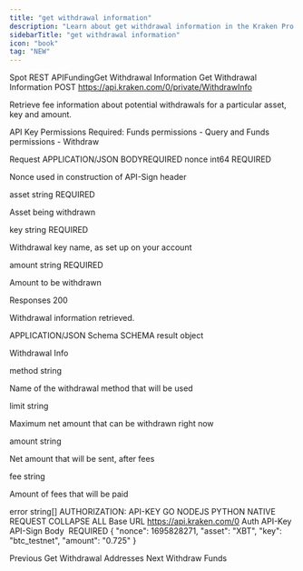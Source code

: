 ```yaml
---
title: "get withdrawal information"
description: "Learn about get withdrawal information in the Kraken Pro REST API."
sidebarTitle: "get withdrawal information"
icon: "book"
tag: "NEW"
---
```

Spot REST APIFundingGet Withdrawal Information
Get Withdrawal Information
POST
https://api.kraken.com/0/private/WithdrawInfo

Retrieve fee information about potential withdrawals for a particular asset, key and amount.

API Key Permissions Required: Funds permissions - Query and Funds permissions - Withdraw

Request​
APPLICATION/JSON
BODYREQUIRED
nonce
int64
REQUIRED

Nonce used in construction of API-Sign header

asset
string
REQUIRED

Asset being withdrawn

key
string
REQUIRED

Withdrawal key name, as set up on your account

amount
string
REQUIRED

Amount to be withdrawn

Responses​
200

Withdrawal information retrieved.

APPLICATION/JSON
Schema
SCHEMA
result
object

Withdrawal Info

method
string

Name of the withdrawal method that will be used

limit
string

Maximum net amount that can be withdrawn right now

amount
string

Net amount that will be sent, after fees

fee
string

Amount of fees that will be paid

error
string[]
AUTHORIZATION: API-KEY
GO
NODEJS
PYTHON
NATIVE
REQUEST
COLLAPSE ALL
Base URL
https://api.kraken.com/0
Auth
API-Key
API-Sign
Body
 REQUIRED
{
  "nonce": 1695828271,
  "asset": "XBT",
  "key": "btc_testnet",
  "amount": "0.725"
}

Previous
Get Withdrawal Addresses
Next
Withdraw Funds